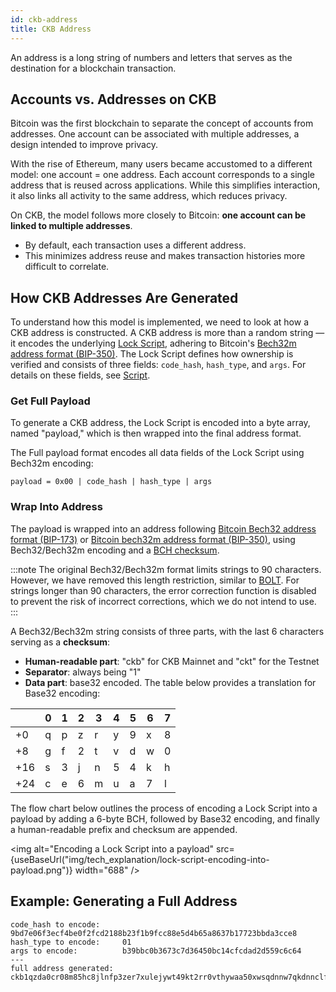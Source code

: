 ```yaml
---
id: ckb-address
title: CKB Address
---
```



An address is a long string of numbers and letters that serves as the destination for a blockchain transaction.

## Accounts vs. Addresses on CKB

Bitcoin was the first blockchain to separate the concept of accounts from addresses. One account can be associated with multiple addresses, a design intended to improve privacy.

With the rise of Ethereum, many users became accustomed to a different model: one account = one address. Each account corresponds to a single address that is reused across applications. While this simplifies interaction, it also links all activity to the same address, which reduces privacy.

On CKB, the model follows more closely to Bitcoin: **one account can be linked to multiple addresses**.

- By default, each transaction uses a different address.
- This minimizes address reuse and makes transaction histories more difficult to correlate.

## How CKB Addresses Are Generated

To understand how this model is implemented, we need to look at how a CKB address is constructed. A CKB address is more than a random string — it encodes the underlying [Lock Script](/docs/tech-explanation/lock-script), adhering to Bitcoin's [Bech32m address format (BIP-350)](https://github.com/sipa/bips/blob/bip-bech32m/bip-0350.mediawiki). The Lock Script defines how ownership is verified and consists of three fields: `code_hash`, `hash_type`, and `args`. For details on these fields, see [Script](/docs/tech-explanation/script).

### Get Full Payload

To generate a CKB address, the Lock Script is encoded into a byte array, named "payload," which is then wrapped into the final address format.

The Full payload format encodes all data fields of the Lock Script using Bech32m encoding:

```
payload = 0x00 | code_hash | hash_type | args
```

### Wrap Into Address

The payload is wrapped into an address following [Bitcoin Bech32 address format (BIP-173)](https://github.com/bitcoin/bips/blob/master/bip-0173.mediawiki) or [Bitcoin bech32m address format (BIP-350)](https://github.com/sipa/bips/blob/bip-bech32m/bip-0350.mediawiki), using Bech32/Bech32m encoding and a [BCH checksum](https://en.wikipedia.org/wiki/BCH_code).

:::note
The original Bech32/Bech32m format limits strings to 90 characters. However, we have removed this length restriction, similar to [BOLT](https://github.com/lightningnetwork/lightning-rfc/blob/master/11-payment-encoding.md). For strings longer than 90 characters, the error correction function is disabled to prevent the risk of incorrect corrections, which we do not intend to use.
:::

A Bech32/Bech32m string consists of three parts, with the last 6 characters serving as a **checksum**:

- **Human-readable part**: "ckb" for CKB Mainnet and "ckt" for the Testnet
- **Separator**: always being "1"
- **Data part**: base32 encoded. The table below provides a translation for Base32 encoding:

|     | 0   | 1   | 2   | 3   | 4   | 5   | 6   | 7   |
| --- | --- | --- | --- | --- | --- | --- | --- | --- |
| +0  | q   | p   | z   | r   | y   | 9   | x   | 8   |
| +8  | g   | f   | 2   | t   | v   | d   | w   | 0   |
| +16 | s   | 3   | j   | n   | 5   | 4   | k   | h   |
| +24 | c   | e   | 6   | m   | u   | a   | 7   | l   |

The flow chart below outlines the process of encoding a Lock Script into a payload by adding a 6-byte BCH, followed by Base32 encoding, and finally a human-readable prefix and checksum are appended.

<img
  alt="Encoding a Lock Script into a payload"
  src={useBaseUrl("img/tech_explanation/lock-script-encoding-into-payload.png")}
  width="688"
/>

## Example: Generating a Full Address

```
code_hash to encode:     9bd7e06f3ecf4be0f2fcd2188b23f1b9fcc88e5d4b65a8637b17723bbda3cce8
hash_type to encode:     01
args to encode:          b39bbc0b3673c7d36450bc14cfcdad2d559c6c64
---
full address generated:  ckb1qzda0cr08m85hc8jlnfp3zer7xulejywt49kt2rr0vthywaa50xwsqdnnw7qkdnnclfkg59uzn8umtfd2kwxceqxwquc4
```
